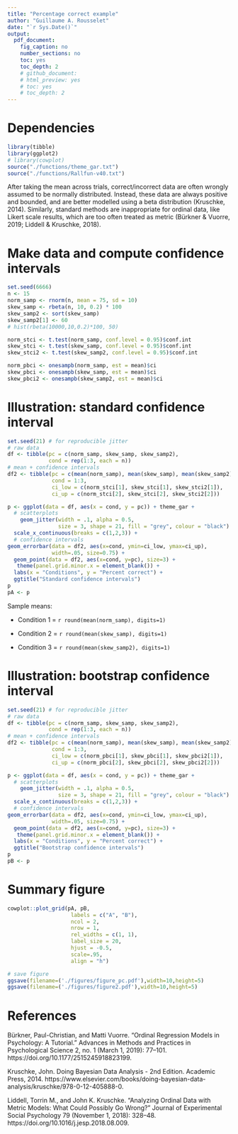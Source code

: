 ```yaml
---
title: "Percentage correct example"
author: "Guillaume A. Rousselet"
date: "`r Sys.Date()`"
output:
  pdf_document:
    fig_caption: no
    number_sections: no
    toc: yes
    toc_depth: 2
    # github_document:
    # html_preview: yes
    # toc: yes
    # toc_depth: 2
---
```


# Dependencies
```r
library(tibble)
library(ggplot2)
# library(cowplot)
source("./functions/theme_gar.txt")
source("./functions/Rallfun-v40.txt")
```

After taking the mean across trials, correct/incorrect data are often wrongly assumed to be normally distributed. Instead, these data are always positive and bounded, and are better modelled using a beta distribution (Kruschke, 2014). Similarly, standard methods are inappropriate for ordinal data, like Likert scale results, which are too often treated as metric (Bürkner & Vuorre, 2019; Liddell & Kruschke, 2018). 

# Make data and compute confidence intervals
```r
set.seed(6666)
n <- 15
norm_samp <- rnorm(n, mean = 75, sd = 10)
skew_samp <- rbeta(n, 10, 0.2) * 100
skew_samp2 <- sort(skew_samp)
skew_samp2[1] <- 60
# hist(rbeta(10000,10,0.2)*100, 50)

norm_stci <- t.test(norm_samp, conf.level = 0.95)$conf.int
skew_stci <- t.test(skew_samp, conf.level = 0.95)$conf.int
skew_stci2 <- t.test(skew_samp2, conf.level = 0.95)$conf.int

norm_pbci <- onesampb(norm_samp, est = mean)$ci
skew_pbci <- onesampb(skew_samp, est = mean)$ci
skew_pbci2 <- onesampb(skew_samp2, est = mean)$ci
```

# Illustration: standard confidence interval
```r
set.seed(21) # for reproducible jitter
# raw data
df <- tibble(pc = c(norm_samp, skew_samp, skew_samp2),
             cond = rep(1:3, each = n))
# mean + confidence intervals
df2 <- tibble(pc = c(mean(norm_samp), mean(skew_samp), mean(skew_samp2)),
              cond = 1:3,
              ci_low = c(norm_stci[1], skew_stci[1], skew_stci2[1]),
              ci_up = c(norm_stci[2], skew_stci[2], skew_stci2[2]))

p <- ggplot(data = df, aes(x = cond, y = pc)) + theme_gar +
  # scatterplots
    geom_jitter(width = .1, alpha = 0.5, 
                size = 3, shape = 21, fill = "grey", colour = "black") +
  scale_x_continuous(breaks = c(1,2,3)) +
  # confidence intervals
geom_errorbar(data = df2, aes(x=cond, ymin=ci_low, ymax=ci_up), 
              width=.05, size=0.75) + 
  geom_point(data = df2, aes(x=cond, y=pc), size=3) +
   theme(panel.grid.minor.x = element_blank()) +
  labs(x = "Conditions", y = "Percent correct") +
  ggtitle("Standard confidence intervals") 
p
pA <- p
```

Sample means:

- Condition 1 = `r round(mean(norm_samp), digits=1)`

- Condition 2 = `r round(mean(skew_samp), digits=1)`

- Condition 3 = `r round(mean(skew_samp2), digits=1)`  

# Illustration: bootstrap confidence interval
```r
set.seed(21) # for reproducible jitter
# raw data
df <- tibble(pc = c(norm_samp, skew_samp, skew_samp2),
             cond = rep(1:3, each = n))
# mean + confidence intervals
df2 <- tibble(pc = c(mean(norm_samp), mean(skew_samp), mean(skew_samp2)),
              cond = 1:3,
              ci_low = c(norm_pbci[1], skew_pbci[1], skew_pbci2[1]),
              ci_up = c(norm_pbci[2], skew_pbci[2], skew_pbci2[2]))

p <- ggplot(data = df, aes(x = cond, y = pc)) + theme_gar +
  # scatterplots
    geom_jitter(width = .1, alpha = 0.5, 
                size = 3, shape = 21, fill = "grey", colour = "black") +
  scale_x_continuous(breaks = c(1,2,3)) +
  # confidence intervals
geom_errorbar(data = df2, aes(x=cond, ymin=ci_low, ymax=ci_up), 
              width=.05, size=0.75) + 
  geom_point(data = df2, aes(x=cond, y=pc), size=3) +
   theme(panel.grid.minor.x = element_blank()) +
  labs(x = "Conditions", y = "Percent correct") +
  ggtitle("Bootstrap confidence intervals") 
p
pB <- p
```

# Summary figure
```r
cowplot::plot_grid(pA, pB,
                    labels = c("A", "B"),
                    ncol = 2,
                    nrow = 1,
                    rel_widths = c(1, 1), 
                    label_size = 20, 
                    hjust = -0.5, 
                    scale=.95,
                    align = "h")

# save figure
ggsave(filename=('./figures/figure_pc.pdf'),width=10,height=5)
ggsave(filename=('./figures/figure2.pdf'),width=10,height=5)
```

# References
Bürkner, Paul-Christian, and Matti Vuorre. “Ordinal Regression Models in Psychology: A Tutorial.” Advances in Methods and Practices in Psychological Science 2, no. 1 (March 1, 2019): 77–101. https://doi.org/10.1177/2515245918823199.

Kruschke, John. Doing Bayesian Data Analysis - 2nd Edition. Academic Press, 2014. https://www.elsevier.com/books/doing-bayesian-data-analysis/kruschke/978-0-12-405888-0.

Liddell, Torrin M., and John K. Kruschke. “Analyzing Ordinal Data with Metric Models: What Could Possibly Go Wrong?” Journal of Experimental Social Psychology 79 (November 1, 2018): 328–48. https://doi.org/10.1016/j.jesp.2018.08.009.
